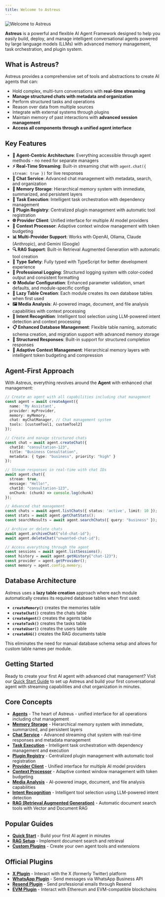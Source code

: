 ```yaml
---
title: Welcome to Astreus
---
```


![Welcome to Astreus](/docs/welcome.webp)

**Astreus** is a powerful and flexible AI Agent Framework designed to help you easily build, deploy, and manage intelligent conversational agents powered by large language models (LLMs) with advanced memory management, task orchestration, and plugin system.

## What is Astreus?

Astreus provides a comprehensive set of tools and abstractions to create AI agents that can:
- Hold complex, multi-turn conversations with **real-time streaming**
- **Manage structured chats with metadata and organization**
- Perform structured tasks and operations
- Reason over data from multiple sources
- Integrate with external systems through plugins
- Maintain memory of past interactions with **advanced session management**
- **Access all components through a unified agent interface**

## Key Features

- **🤖 Agent-Centric Architecture**: Everything accessible through agent methods - no need for separate managers
- **⚡ Real-Time Streaming**: Built-in streaming chat with `agent.chat({ stream: true })` for live responses
- **💬 Chat Service**: Advanced chat management with metadata, search, and organization
- **🧠 Memory Storage**: Hierarchical memory system with immediate, summarized, and persistent layers
- **🎯 Task Execution**: Intelligent task orchestration with dependency management
- **🔌 Plugin Registry**: Centralized plugin management with automatic tool registration
- **🌐 Provider Client**: Unified interface for multiple AI model providers
- **🧩 Context Processor**: Adaptive context window management with token budgeting
- **📊 Multi-Provider Support**: Works with OpenAI, Ollama, Claude (Anthropic), and Gemini (Google)
- **🔍 RAG Support**: Built-in Retrieval Augmented Generation with automatic tool creation
- **🎨 Type Safety**: Fully typed with TypeScript for better development experience
- **📝 Professional Logging**: Structured logging system with color-coded output and consistent formatting
- **⚙️ Modular Configuration**: Enhanced parameter validation, smart defaults, and module-specific configs
- **🔄 Lazy Table Creation**: Each module creates its own database tables when first used
- **🖼️ Media Analysis**: AI-powered image, document, and file analysis capabilities with context processing
- **🎯 Intent Recognition**: Intelligent tool selection using LLM-powered intent detection and context processing
- **📋 Enhanced Database Management**: Flexible table naming, automatic schema creation, and migration support with advanced memory storage
- **🔧 Structured Responses**: Built-in support for structured completion responses
- **🧠 Adaptive Context Management**: Hierarchical memory layers with intelligent token budgeting and compression

## Agent-First Approach

With Astreus, everything revolves around the **Agent** with enhanced chat management:

```typescript
// Create an agent with all capabilities including chat management
const agent = await createAgent({
  name: 'My Assistant',
  provider: myProvider,
  memory: myMemory,
  chat: myChatManager, // Chat management system
  tools: [customTool1, customTool2]
});

// Create and manage structured chats
const chat = await agent.createChat({
  chatId: "consultation-123",
  title: "Business Consultation",
  metadata: { type: "business", priority: "high" }
});

// Stream responses in real-time with chat IDs
await agent.chat({
  stream: true,
  message: "Hello!",
  chatId: "consultation-123",
  onChunk: (chunk) => console.log(chunk)
});

// Advanced chat management
const chats = await agent.listChats({ status: 'active', limit: 10 });
const stats = await agent.getChatStats();
const searchResults = await agent.searchChats({ query: "business" });

// Archive or delete chats
await agent.archiveChat("old-chat-id");
await agent.deleteChat("unwanted-chat-id");

// Access everything through the agent
const sessions = await agent.listSessions();
const history = await agent.getHistory("chat-123");
const provider = agent.getProvider();
const memory = agent.config.memory;
```

## Database Architecture

Astreus uses a **lazy table creation** approach where each module automatically creates its required database tables when first used:

- **`createMemory()`** creates the memories table
- **`createChat()`** creates the chats table  
- **`createAgent()`** creates the agents table
- **`createTask()`** creates the tasks table
- **`createUser()`** creates the users table
- **`createRAG()`** creates the RAG documents table

This eliminates the need for manual database schema setup and allows for custom table names per module.

## Getting Started

Ready to create your first AI agent with advanced chat management? Visit our [Quick Start Guide](/docs/guides/quick-start) to set up Astreus and build your first conversational agent with streaming capabilities and chat organization in minutes.

## Core Concepts

- [**Agents**](/docs/concepts/agents) - The heart of Astreus - unified interface for all operations including chat management
- [**Memory Storage**](/docs/concepts/memory) - Hierarchical memory system with immediate, summarized, and persistent layers
- [**Chat Service**](/docs/concepts/chat) - Advanced streaming chat system with real-time responses and metadata management
- [**Task Execution**](/docs/concepts/tasks) - Intelligent task orchestration with dependency management and execution
- [**Plugin Registry**](/docs/concepts/plugins) - Centralized plugin management with automatic tool registration
- [**Provider Client**](/docs/concepts/providers) - Unified interface for multiple AI model providers
- [**Context Processor**](/docs/concepts/context) - Adaptive context window management with token budgeting
- [**Media Analysis**](/docs/concepts/media-analysis) - AI-powered image, document, and file analysis capabilities
- [**Intent Recognition**](/docs/concepts/intent-recognition) - Intelligent tool selection using LLM-powered intent detection
- [**RAG (Retrieval Augmented Generation)**](/docs/concepts/rag) - Automatic document search tools with Vector and Document RAG

## Popular Guides

- [**Quick Start**](/docs/guides/quick-start) - Build your first AI agent in minutes
- [**RAG Setup**](/docs/guides/rag-setup) - Implement document search and retrieval
- [**Custom Plugins**](/docs/guides/custom-plugins) - Create your own agent tools and extensions

## Official Plugins

- [**X Plugin**](/docs/plugins/x-plugin) - Interact with the X (formerly Twitter) platform
- [**WhatsApp Plugin**](/docs/plugins/whatsapp-plugin) - Send messages via WhatsApp Business API
- [**Resend Plugin**](/docs/plugins/resend-plugin) - Send professional emails through Resend
- [**EVM Plugin**](/docs/plugins/evm-plugin) - Interact with Ethereum and EVM-compatible blockchains